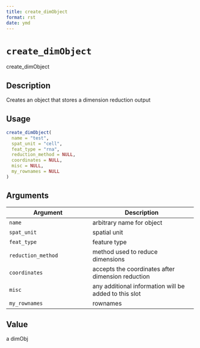 ```yaml
--- 
title: create_dimObject 
format: rst 
date: ymd 
--- 
```

# `create_dimObject`

create_dimObject


## Description

Creates an object that stores a dimension reduction output


## Usage

```r
create_dimObject(
  name = "test",
  spat_unit = "cell",
  feat_type = "rna",
  reduction_method = NULL,
  coordinates = NULL,
  misc = NULL,
  my_rownames = NULL
)
```


## Arguments

Argument      |Description
------------- |----------------
`name`     |     arbitrary name for object
`spat_unit`     |     spatial unit
`feat_type`     |     feature type
`reduction_method`     |     method used to reduce dimensions
`coordinates`     |     accepts the coordinates after dimension reduction
`misc`     |     any additional information will be added to this slot
`my_rownames`     |     rownames


## Value

a dimObj


